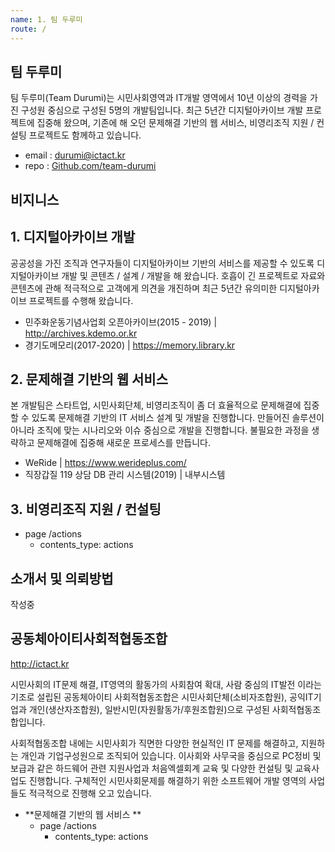 ```yaml
---
name: 1. 팀 두루미
route: /
---
```


## 팀 두루미

팀 두루미(Team Durumi)는 시민사회영역과 IT개발 영역에서 10년 이상의 경력을 가진 구성원 중심으로 구성된 5명의 개발팀입니다. 
최근 5년간 디지털아카이브 개발 프로젝트에 집중해 왔으며, 기존에 해 오던 문제해결 기반의 웹 서비스, 비영리조직 지원 / 컨설팅 프로젝트도 함께하고 있습니다. 

- email : durumi@ictact.kr
- repo : [Github.com/team-durumi](https://github.com/team-durumi)


## 비지니스

## 1. 디지털아카이브 개발

공공성을 가진 조직과 연구자들이 디지털아카이브 기반의 서비스를 제공할 수 있도록 디지털아카이브 개발 및 콘텐츠 / 설계 / 개발을 해 왔습니다. 호흡이 긴 프로젝트로 자료와 콘텐츠에 관해 적극적으로 고객에게 의견을 개진하며 최근 5년간 유의미한 디지털아카이브 프로젝트를 수행해 왔습니다. 

- 민주화운동기념사업회 오픈아카이브(2015 - 2019) | http://archives.kdemo.or.kr
- 경기도메모리(2017-2020) | https://memory.library.kr


## 2. 문제해결 기반의 웹 서비스

본 개발팀은 스타트업, 시민사회단체, 비영리조직이 좀 더 효율적으로 문제해결에 집중할 수 있도록 문제해결 기반의 IT 서비스 설계 및 개발을 진행합니다. 만들어진 솔루션이 아니라 조직에 맞는 시나리오와 이슈 중심으로 개발을 진행합니다. 불필요한 과정을 생략하고 문제해결에 집중해 새로운 프로세스를 만듭니다.

- WeRide | https://www.werideplus.com/
- 직장갑질 119 상담 DB 관리 시스템(2019) | 내부시스템	


## 3. 비영리조직 지원 / 컨설팅
  + page /actions
    * contents_type: actions



## 소개서 및 의뢰방법

작성중


## 공동체아이티사회적협동조합

http://ictact.kr

시민사회의 IT문제 해결, IT영역의 활동가의 사회참여 확대, 사람 중심의 IT발전 이라는 기조로 설립된 공동체아이티 사회적협동조합은 시민사회단체(소비자조합원), 공익IT기업과 개인(생산자조합원), 일반시민(자원활동가/후원조합원)으로 구성된 사회적협동조합입니다.

사회적협동조합 내에는 시민사회가 직면한 다양한 현실적인 IT 문제를 해결하고, 지원하는 개인과 기업구성원으로 조직되어 있습니다. 이사회와 사무국을 중심으로 PC정비 및 보급과 같은 하드웨어 관련 지원사업과 처음엑셀회계 교육 및 다양한 컨설팅 및 교육사업도 진행합니다. 구체적인 시민사회문제를 해결하기 위한 소프트웨어 개발 영역의 사업들도 적극적으로 진행해 오고 있습니다.

- **문제해결 기반의 웹 서비스 **
  + page /actions
    * contents_type: actions
